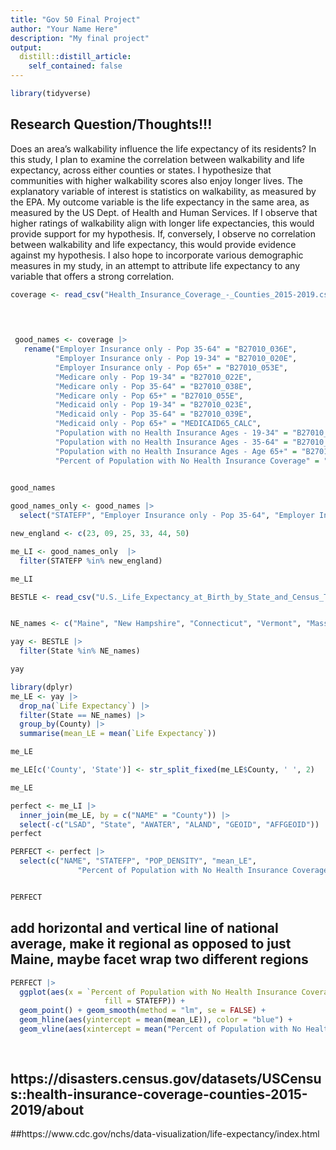 ```yaml
---
title: "Gov 50 Final Project"
author: "Your Name Here"
description: "My final project"
output:
  distill::distill_article:
    self_contained: false
---
```




```r
library(tidyverse)
```

## Research Question/Thoughts!!!

Does an area's walkability influence the life expectancy of its residents? 
In this study, I plan to examine the correlation between walkability and life expectancy, across either counties or states.
I hypothesize that communities with higher walkability scores also enjoy longer lives. 
The explanatory variable of interest is statistics on walkability, as measured by the EPA. My outcome variable is the life expectancy in the same area, as measured by the US Dept. of Health and Human Services.
If I observe that higher ratings of walkability align with longer life expectancies, this would provide support for my hypothesis. If, conversely, I observe no correlation between walkability and life expectancy, this would provide evidence against my hypothesis. 
I also hope to incorporate various demographic measures in my study, in an attempt to attribute life expectancy to any variable that offers a strong correlation.  




```r
coverage <- read_csv("Health_Insurance_Coverage_-_Counties_2015-2019.csv") 


 
 
 good_names <- coverage |>
   rename("Employer Insurance only - Pop 35-64" = "B27010_036E",
          "Employer Insurance only - Pop 19-34" = "B27010_020E",
          "Employer Insurance only - Pop 65+" = "B27010_053E",
          "Medicare only - Pop 19-34" = "B27010_022E",
          "Medicare only - Pop 35-64" = "B27010_038E",
          "Medicare only - Pop 65+" = "B27010_055E",
          "Medicaid only - Pop 19-34" = "B27010_023E",
          "Medicaid only - Pop 35-64" = "B27010_039E",
          "Medicaid only - Pop 65+" = "MEDICAID65_CALC",
          "Population with no Health Insurance Ages - 19-34" = "B27010_033E",
          "Population with no Health Insurance Ages - 35-64" = "B27010_050E",
          "Population with no Health Insurance Ages - Age 65+" = "B27010_066E",
          "Percent of Population with No Health Insurance Coverage" = "DP03_0099PE")
  
```

```r

good_names

good_names_only <- good_names |>
  select("STATEFP", "Employer Insurance only - Pop 35-64", "Employer Insurance only - Pop 19-34", "Employer Insurance only - Pop 65+", "Medicare only - Pop 19-34", "Medicare only - Pop 35-64", "Medicare only - Pop 65+",  "Medicaid only - Pop 19-34",  "Medicaid only - Pop 35-64", "Medicaid only - Pop 65+", "Population with no Health Insurance Ages - 19-34", "Population with no Health Insurance Ages - 35-64", "Population with no Health Insurance Ages - Age 65+", "Percent of Population with No Health Insurance Coverage", "COUNTYFP", "COUNTYNS", "AFFGEOID", "GEOID", "NAME", "LSAD", "ALAND", "AWATER", "GEO_PARENT_NAME", "POP_DENSITY")

new_england <- c(23, 09, 25, 33, 44, 50)

me_LI <- good_names_only  |>
  filter(STATEFP %in% new_england)

me_LI
```

```r
BESTLE <- read_csv("U.S._Life_Expectancy_at_Birth_by_State_and_Census_Tract_-_2010-2015.csv")


NE_names <- c("Maine", "New Hampshire", "Connecticut", "Vermont", "Massachusetts", "Rhode Island")

yay <- BESTLE |>
  filter(State %in% NE_names)

yay
```



```r
library(dplyr)
me_LE <- yay |>
  drop_na(`Life Expectancy`) |>
  filter(State == NE_names) |>
  group_by(County) |> 
  summarise(mean_LE = mean(`Life Expectancy`))

me_LE
```

```r
me_LE[c('County', 'State')] <- str_split_fixed(me_LE$County, ' ', 2)

me_LE
```




```r
perfect <- me_LI |>
  inner_join(me_LE, by = c("NAME" = "County")) |>
  select(-c("LSAD", "State", "AWATER", "ALAND", "GEOID", "AFFGEOID"))
perfect

```

```r
PERFECT <- perfect |>
  select(c("NAME", "STATEFP", "POP_DENSITY", "mean_LE",
               "Percent of Population with No Health Insurance Coverage", "Population with no Health Insurance Ages - Age 65+", "Population with no Health Insurance Ages - 35-64", "Population with no Health Insurance Ages - 19-34", "Medicaid only - Pop 35-64", "Medicaid only - Pop 19-34", "Medicare only - Pop 65+", "Medicare only - Pop 35-64", "Medicare only - Pop 19-34", "Employer Insurance only - Pop 65+", "Employer Insurance only - Pop 35-64", "Employer Insurance only - Pop 19-34"))


PERFECT
```

## add horizontal and vertical line of national average, make it regional as opposed to just Maine, maybe facet wrap two different regions


```r
PERFECT |>
  ggplot(aes(x = `Percent of Population with No Health Insurance Coverage`, y = mean_LE, color = STATEFP,
                     fill = STATEFP)) +
  geom_point() + geom_smooth(method = "lm", se = FALSE) + 
  geom_hline(aes(yintercept = mean(mean_LE)), color = "blue") + 
  geom_vline(aes(xintercept = mean("Percent of Population with No Health Insurance Coverage"), color="indianred"))
    
  
```


## https://disasters.census.gov/datasets/USCensus::health-insurance-coverage-counties-2015-2019/about

##https://www.cdc.gov/nchs/data-visualization/life-expectancy/index.html 
